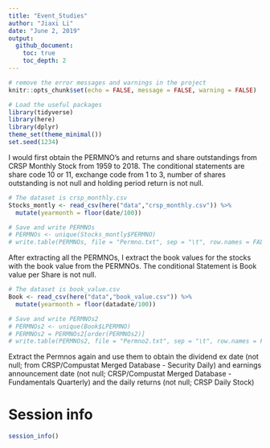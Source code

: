 ```yaml
---
title: "Event_Studies"
author: "Jiaxi Li"
date: "June 2, 2019"
output: 
  github_document:
    toc: true
    toc_depth: 2
---
```


```r
# remove the error messages and warnings in the project
knitr::opts_chunk$set(echo = FALSE, message = FALSE, warning = FALSE)

# Load the useful packages
library(tidyverse)
library(here)
library(dplyr)
theme_set(theme_minimal())
set.seed(1234)
```

I would first obtain the PERMNO's and returns and share outstandings from CRSP Monthly Stock from 1959 to 2018. The conditional statements are share code 10 or 11, exchange code from 1 to 3, number of shares outstanding is not null and holding period return is not null.

```r
# The dataset is crsp_monthly.csv
Stocks_montly <- read_csv(here("data","crsp_monthly.csv")) %>%
  mutate(yearmonth = floor(date/100))

# Save and write PERMNOs
# PERMNOs <- unique(Stocks_montly$PERMNO)
# write.table(PERMNOs, file = "Permno.txt", sep = "\t", row.names = FALSE, col.names = FALSE)
```

After extracting all the PERMNOs, I extract the book values for the stocks with the book value from the PERMNOs. The conditional Statement is Book value per Share is not null.

```r
# The dataset is book_value.csv
Book <- read_csv(here("data","book_value.csv")) %>%
  mutate(yearmonth = floor(datadate/100))

# Save and write PERMNOs2
# PERMNOs2 <- unique(Book$LPERMNO)
# PERMNOs2 = PERMNOs2[order(PERMNOs2)]
# write.table(PERMNOs2, file = "Permno2.txt", sep = "\t", row.names = FALSE, col.names = FALSE)
```

Extract the Permnos again and use them to obtain the dividend ex date (not null; from CRSP/Compustat Merged Database - Security Daily) and earnings announcement date (not null; CRSP/Compustat Merged Database - Fundamentals Quarterly) and the daily returns (not null; CRSP Daily Stock)


# Session info

```r
session_info()
```
